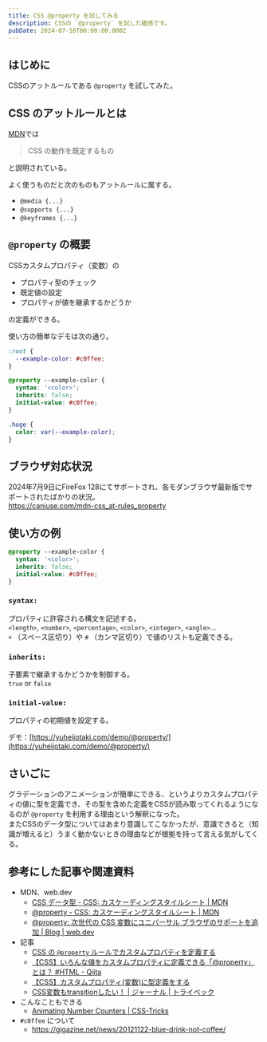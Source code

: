 ```yaml
---
title: CSS @property を試してみる
description: CSSの `@property` を試した雑感です。
pubDate: 2024-07-16T00:00:00.000Z
---
```


## はじめに

CSSのアットルールである `@property` を試してみた。

## CSS のアットルールとは

[MDN](https://developer.mozilla.org/ja/docs/Web/CSS/At-rule)では

> CSS の動作を既定するもの

と説明されている。

よく使うものだと次のものもアットルールに属する。

- `@media {...}`
- `@supports {...}`
- `@keyframes {...}`

## `@property` の概要

CSSカスタムプロパティ（変数）の

- プロパティ型のチェック
- 既定値の設定
- プロパティが値を継承するかどうか

の定義ができる。

使い方の簡単なデモは次の通り。

```css
:root {
  --example-color: #c0ffee;
}

@property --example-color {
  syntax: '<color>';
  inherits: false;
  initial-value: #c0ffee;
}

.hoge {
  color: var(--example-color);
}
```

## ブラウザ対応状況

2024年7月9日にFireFox 128にてサポートされ、各モダンブラウザ最新版でサポートされたばかりの状況。  
https://caniuse.com/mdn-css_at-rules_property

## 使い方の例

```css
@property --example-color {
  syntax: '<color>';
  inherits: false;
  initial-value: #c0ffee;
}
```

### `syntax:`

プロパティに許容される構文を記述する。  
`<length>`, `<number>`, `<percentage>`, `<color>`, `<integer>`, `<angle>`...  
`+` （スペース区切り）や `#` （カンマ区切り）で値のリストも定義できる。

### `inherits:`

子要素で継承するかどうかを制御する。  
`true` or `false`

### `initial-value:`

プロパティの初期値を設定する。

デモ：[https://yuheijotaki.com/demo/@property/](https://yuheijotaki.com/demo/@property/)

## さいごに

グラデーションのアニメーションが簡単にできる、というよりカスタムプロパティの値に型を定義でき、その型を含めた定義をCSSが読み取ってくれるようになるのが `@property` を利用する理由という解釈になった。  
またCSSのデータ型についてはあまり意識してこなかったが、意識できると（知識が増えると）うまく動かないときの理由などが根拠を持って言える気がしてくる。

## 参考にした記事や関連資料

- MDN、web.dev
  - [CSS データ型 - CSS: カスケーディングスタイルシート | MDN](https://developer.mozilla.org/ja/docs/Web/CSS/CSS_Types)
  - [@property - CSS: カスケーディングスタイルシート | MDN](https://developer.mozilla.org/ja/docs/Web/CSS/@property)
  - [@property: 次世代の CSS 変数にユニバーサル ブラウザのサポートを追加 | Blog | web.dev](https://web.dev/blog/at-property-baseline?hl=ja)
- 記事
  - [CSS の `@property` ルールでカスタムプロパティを定義する](https://azukiazusa.dev/blog/define-custom-properties-with-css-property-rule/)
  - [【CSS】いろんな値をカスタムプロパティに定義できる「@property」とは？ #HTML - Qiita](https://qiita.com/degudegu2510/items/91d29ae81dc740676a24)
  - [【CSS】カスタムプロパティ(変数)に型定義をする](https://zenn.dev/tentel/articles/e1c50d9a836ac4)
  - [CSS変数もtransitionしたい！ | ジャーナル | トライベック](https://www.tribeck.jp/column/opinion/production/20240422/)
- こんなこともできる
  - [Animating Number Counters | CSS-Tricks](https://css-tricks.com/animating-number-counters/)
- `#c0ffee` について
  - https://gigazine.net/news/20121122-blue-drink-not-coffee/
